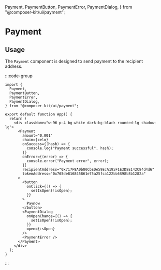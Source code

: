   Payment,
  PaymentButton,
  PaymentError,
  PaymentDialog,
} from "@composer-kit/ui/payment";

# Payment

## Usage

The `Payment` component is designed to send payment to the recipient address.

:::code-group

<div data-title="Preview">
  <div className="flex items-center justify-center">
    <PaymentBasic />
  </div>
</div>

```tsx [app.tsx]
import {
  Payment,
  PaymentButton,
  PaymentError,
  PaymentDialog,
} from "@composer-kit/ui/payment";

export default function App() {
  return (
    <div className="w-96 p-4 bg-white dark:bg-black rounded-lg shadow-lg">
      <Payment
        amount="0.001"
        chain={celo}
        onSuccess={(hash) => {
          console.log("Payment successful", hash);
        }}
        onError={(error) => {
          console.error("Payment error", error);
        }}
        recipientAddress="0x717F8A0b80CbEDe59EcA195F1E3D8E142C84d4d6"
        tokenAddress="0x765de816845861e75a25fca122bb6898b8b1282a"
      >
        <button
          onClick={() => {
            setIsOpen(!isOpen);
          }}
        >
          Paynow
        </button>
        <PaymentDialog
          onOpenChange={() => {
            setIsOpen(!isOpen);
          }}
          open={isOpen}
        />
        <PaymentError />
      </Payment>
    </div>
  );
}
```

:::
